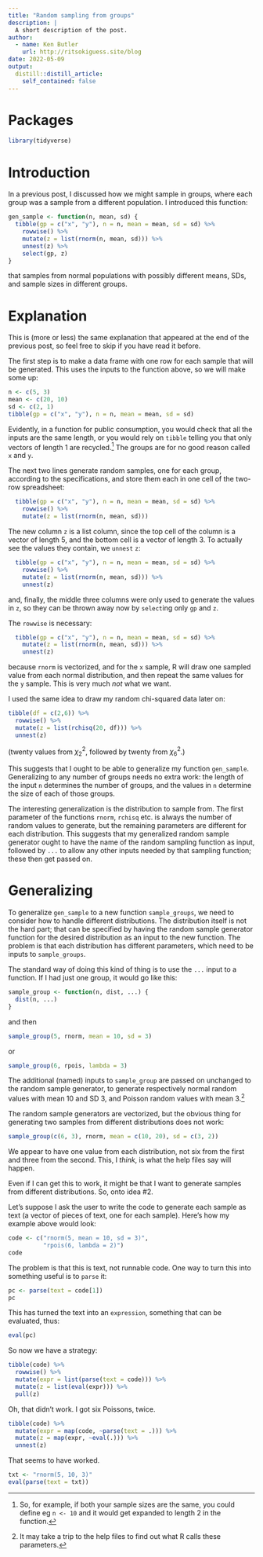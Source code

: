 ```yaml
---
title: "Random sampling from groups"
description: |
  A short description of the post.
author:
  - name: Ken Butler
    url: http://ritsokiguess.site/blog
date: 2022-05-09
output:
  distill::distill_article:
    self_contained: false
---
```


# Packages

```r
library(tidyverse)
```


# Introduction

In a previous post, I discussed how we might sample in groups, where each group was a sample from a different population. I introduced this function:

```r
gen_sample <- function(n, mean, sd) {
  tibble(gp = c("x", "y"), n = n, mean = mean, sd = sd) %>% 
    rowwise() %>% 
    mutate(z = list(rnorm(n, mean, sd))) %>% 
    unnest(z) %>% 
    select(gp, z)
}
```

that samples from normal populations with possibly different means, SDs, and sample sizes in different groups.

# Explanation

This is (more or less) the same explanation that appeared at the end of the previous post, so feel free to skip if you have read it before.

The first step is to make a data frame with one row for each sample that will be generated. This uses the inputs to the function above, so we will make some up:

```r
n <- c(5, 3)
mean <- c(20, 10)
sd <- c(2, 1)
tibble(gp = c("x", "y"), n = n, mean = mean, sd = sd) 
```

Evidently, in a function for public consumption, you would check that all the inputs are the same length, or you would rely on `tibble` telling you that only vectors of length 1 are recycled.^[So, for example, if both your sample sizes are the same, you could define eg `n <- 10` and it would get expanded to length 2 in the function.] The groups are for no good reason called `x` and `y`.

The next two lines generate random samples, one for each group, according to the specifications, and store them each in one cell of the two-row spreadsheet:

```r
  tibble(gp = c("x", "y"), n = n, mean = mean, sd = sd) %>% 
    rowwise() %>% 
    mutate(z = list(rnorm(n, mean, sd))) 
```

The new column `z` is a list column, since the top cell of the column is a vector of length 5, and the bottom cell is a vector of length 3. To actually see the values they contain, we `unnest` `z`:

```r
  tibble(gp = c("x", "y"), n = n, mean = mean, sd = sd) %>% 
    rowwise() %>% 
    mutate(z = list(rnorm(n, mean, sd))) %>% 
    unnest(z)
```

and, finally, the middle three columns were only used to generate the values in `z`, so they can be thrown away now by `select`ing only `gp` and `z`.

The `rowwise` is necessary:

```r
  tibble(gp = c("x", "y"), n = n, mean = mean, sd = sd) %>% 
    mutate(z = list(rnorm(n, mean, sd))) %>% 
    unnest(z)
```

because `rnorm` is vectorized, and for the `x` sample, R will draw one sampled value from each normal distribution, and then repeat the same values for the `y` sample. This is very much *not* what we want.

I used the same idea to draw my random chi-squared data later on:

```r
tibble(df = c(2,6)) %>% 
  rowwise() %>% 
  mutate(z = list(rchisq(20, df))) %>% 
  unnest(z)
```

(twenty values from $\chi^2_2$, followed by twenty from $\chi^2_6$.)

This suggests that I ought to be able to generalize my function `gen_sample`. Generalizing to any number of groups needs no extra work: the length of the input `n` determines the number of groups, and the values in `n` determine the size of each of those groups. 

The interesting generalization is the distribution to sample from. The first parameter of the  functions `rnorm`, `rchisq` etc. is always the number of random values to generate, but the remaining parameters are different for each distribution. This suggests that my generalized random sample generator ought to have the name of the random sampling function as input, followed by `...` to allow any other inputs needed by that sampling function; these then get passed on. 


# Generalizing

To generalize `gen_sample` to a new function `sample_groups`, we need to consider how to handle different distributions. The distribution itself is not the hard part; that can be specified by having the random sample generator function for the desired distribution as an input to the new function. The problem is that each distribution has different parameters, which need to be inputs to `sample_groups`.

The standard way of doing this kind of thing is to use the `...` input to a function. If I had just one group, it would go like this:

```r
sample_group <- function(n, dist, ...) {
  dist(n, ...)
}
```

and then

```r
sample_group(5, rnorm, mean = 10, sd = 3)
```

or 

```r
sample_group(6, rpois, lambda = 3)
```

The additional (named) inputs to `sample_group` are passed on unchanged to the random sample generator, to generate respectively normal random values with mean 10 and SD 3, and Poisson random values with mean 3.^[It may take a trip to the help files to find out what R calls these parameters.]

The random sample generators are vectorized, but the obvious thing for generating two samples from different distributions does not work:

```r
sample_group(c(6, 3), rnorm, mean = c(10, 20), sd = c(3, 2))
```

We appear to have one value from each distribution, not six from the first and three from the second. This, I *think*, is what the help files say will happen.

Even if I can get this to work, it might be that I want to generate samples from different distributions. So, onto idea #2. 

Let's suppose I ask the user to write the code to generate each sample as text (a vector of pieces of text, one for each sample). Here's how my example above would look:

```r
code <- c("rnorm(5, mean = 10, sd = 3)", 
          "rpois(6, lambda = 2)")
code
```

The problem is that this is text, not runnable code. One way to turn this into something useful is to `parse` it:

```r
pc <- parse(text = code[1])
pc
```
This has turned the text into an `expression`, something that can be evaluated, thus:

```r
eval(pc)
```

So now we have a strategy:

```r
tibble(code) %>% 
  rowwise() %>% 
  mutate(expr = list(parse(text = code))) %>% 
  mutate(z = list(eval(expr))) %>% 
  pull(z)
```

Oh, that didn't work. I got six Poissons, twice.

```r
tibble(code) %>% 
  mutate(expr = map(code, ~parse(text = .))) %>% 
  mutate(z = map(expr, ~eval(.))) %>% 
  unnest(z)
```
That seems to have worked.

```r
txt <- "rnorm(5, 10, 3)"
eval(parse(text = txt))
```


